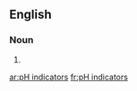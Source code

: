==English==

===Noun===
{{head|en|noun plural form}}

# {{plural of|pH indicator|lang=en}}

[[ar:pH indicators]]
[[fr:pH indicators]]